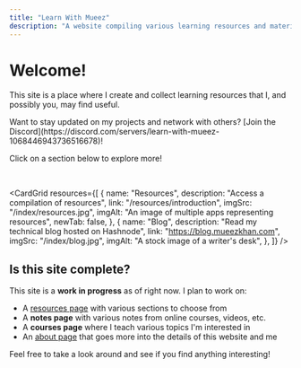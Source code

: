 ```yaml
---
title: "Learn With Mueez"
description: "A website compiling various learning resources and materials, focusing on tech and education. View resources, notes, join the Discord community, and more!"
---
```



# Welcome!

This site is a place where I create and collect learning resources that I, and possibly you, may find useful.

<Callout type="info" emoji="ℹ">
  Want to stay updated on my projects and network with others? [Join the
  Discord](https://discord.com/servers/learn-with-mueez-1068446943736516678)!
</Callout>

Click on a section below to explore more!

<br />


<CardGrid
  resources={[
    {
      name: "Resources",
      description: "Access a compilation of resources",
      link: "/resources/introduction",
      imgSrc: "/index/resources.jpg",
      imgAlt: "An image of multiple apps representing resources",
      newTab: false,
    },
    {
      name: "Blog",
      description: "Read my technical blog hosted on Hashnode",
      link: "https://blog.mueezkhan.com",
      imgSrc: "/index/blog.jpg",
      imgAlt: "A stock image of a writer's desk",
    },
  ]}
/>

## Is this site complete?

This site is a **work in progress** as of right now. I plan to work on:

- A [resources page](/resources/introduction) with various sections to choose from
- A **notes page** with various notes from online courses, videos, etc.
- A **courses page** where I teach various topics I'm interested in
- An [about page](/about) that goes more into the details of this website and me

Feel free to take a look around and see if you find anything interesting!
